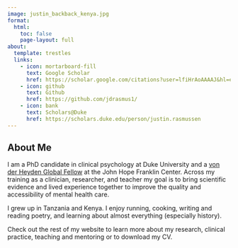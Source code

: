 ---
image: justin_backback_kenya.jpg
format:
  html:
    toc: false
    page-layout: full
about:
  template: trestles
  links:
    - icon: mortarboard-fill
      text: Google Scholar
      href: https://scholar.google.com/citations?user=lfiHrAoAAAAJ&hl=en
    - icon: github
      text: Github
      href: https://github.com/jdrasmus1/
    - icon: bank
      text: Scholars@Duke
      href: https://scholars.duke.edu/person/justin.rasmussen
---

## About Me

I am a PhD candidate in clinical psychology at Duke University and a [von der Heyden Global Fellow](https://jhfc.duke.edu/academics/vdhfellows/) at the John Hope Franklin Center. Across my training as a clinician, researcher, and teacher my goal is to bring scientific evidence and lived experience together to improve the quality and accessibility of mental health care.

I grew up in Tanzania and Kenya. I enjoy running, cooking, writing and reading poetry, and learning about almost everything (especially history).

Check out the rest of my website to learn more about my research, clinical practice, teaching and mentoring or to download my CV.

## 
